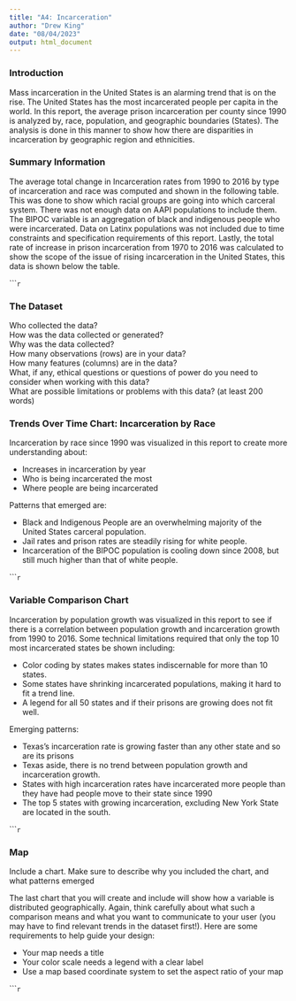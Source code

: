 ```yaml
---
title: "A4: Incarceration"
author: "Drew King"
date: "08/04/2023"
output: html_document
---
```


### Introduction

Mass incarceration in the United States is an alarming trend that is on the rise. The United States has the most incarcerated people per capita in the world. In this report, the average prison incarceration per county since 1990 is analyzed by, race, population, and geographic boundaries (States). The analysis is done in this manner to show how there are disparities in incarceration by geographic region and ethnicities.

### Summary Information

The average total change in Incarceration rates from 1990 to 2016 by type of incarceration and race was computed and shown in the following table. This was done to show which racial groups are going into which carceral system. There was not enough data on AAPI populations to include them. The BIPOC variable is an aggregation of black and indigenous people who were incarcerated. Data on Latinx populations was not included due to time constraints and specification requirements of this report. Lastly, the total rate of increase in prison incarceration from 1970 to 2016 was calculated to show the scope of the issue of rising incarceration in the United States, this data is shown below the table.

``````r
```

### The Dataset

Who collected the data?  
How was the data collected or generated?  
Why was the data collected?  
How many observations (rows) are in your data?  
How many features (columns) are in the data?  
What, if any, ethical questions or questions of power do you need to consider when working with this data?  
What are possible limitations or problems with this data?   (at least 200 words)


### Trends Over Time Chart: Incarceration by Race

Incarceration by race since 1990 was visualized in this report to create more understanding about:

* Increases in incarceration by year
* Who is being incarcerated the most
* Where people are being incarcerated

Patterns that emerged are:

* Black and Indigenous People are an overwhelming majority of the United States carceral population.
* Jail rates and prison rates are steadily rising for white people.
* Incarceration of the BIPOC population is cooling down since 2008, but still much higher than that of white people.

``````r
```

### Variable Comparison Chart

Incarceration by population growth was visualized in this report to see if there is a correlation between population growth and incarceration growth from 1990 to 2016. Some technical limitations required that only the top 10 most incarcerated states be shown including:

* Color coding by states makes states indiscernable for more than 10 states.
* Some states have shrinking incarcerated populations, making it hard to fit a trend line.
* A legend for all 50 states and if their prisons are growing does not fit well.

Emerging patterns:

* Texas's incarceration rate is growing faster than any other state and so are its prisons
* Texas aside, there is no trend between population growth and incarceration growth.
* States with high incarceration rates have incarcerated more people than they have had people move to their state since 1990
* The top 5 states with growing incarceration, excluding New York State are located in the south.

``````r
```

### Map

Include a chart. Make sure to describe why you included the chart, and what patterns emerged

The last chart that you will create and include will show how a variable is distributed geographically. Again, think carefully about what such a comparison means and what you want to communicate to your user (you may have to find relevant trends in the dataset first!). Here are some requirements to help guide your design:

- Your map needs a title
- Your color scale needs a legend with a clear label
- Use a map based coordinate system to set the aspect ratio of your map

``````r
```

